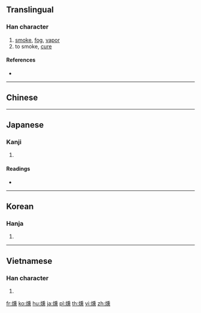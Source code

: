 {{also|熏}}
==Translingual==

===Han character===
{{Han char|rn=86|rad=火|as=14|sn=18|four=92831|canj=FHGF|ids=⿰火熏}}

# [[smoke]], [[fog]], [[vapor]]
# to smoke, [[cure]]

====References====
* {{Han ref|kx=0685.290|dkj=19513|dj=1098.160|hdz=32243.060|uh=71FB|ud=29179|bh=C274|bd=49780}}

----

==Chinese==
{{zh-see|熏|v}}

----

==Japanese==

===Kanji===
{{ja-kanji|grade=|rs=火14}}

# {{defn|lang=ja|sort=火14}}

====Readings====
* {{ja-readings|on=[[くん]] (kun)|kun=[[ふすべる]] (fusuberu), [[くすべる]] (kusuberu)}}

----

==Korean==

===Hanja===
{{ko-hanja|hangeul=훈|eumhun=|rv=hun|mr=hun|y=hwun}}

# {{defn|lang=ko|sort=火14}}

----

==Vietnamese==

===Han character===
{{vi-hantu|[[huân]], [[hun]]|rs=火14}}

# {{defn|lang=vi|sort=火14}}

[[fr:燻]]
[[ko:燻]]
[[hu:燻]]
[[ja:燻]]
[[pl:燻]]
[[th:燻]]
[[vi:燻]]
[[zh:燻]]
